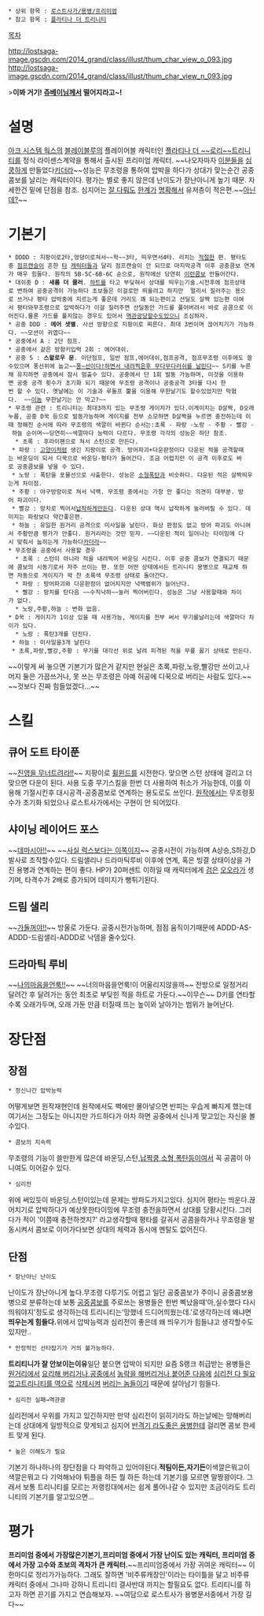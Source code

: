  * 상위 항목 : [[로스트사가/용병/프리미엄]]
 * 참고 항목 : [[플라티나 더 트리니티]]

[[목차]]

http://lostsaga-image.gscdn.com/2014_grand/class/illust/thum_char_view_o_093.jpg
http://lostsaga-image.gscdn.com/2014_grand/class/illust/thum_char_view_n_093.jpg

>'''이봐 거기! [[쥬베이]]님께서 떨어지라고~!'''

= 설명 =
[[아크 시스템 웍스]]의 [[블레이블루]]의 플레이어블 캐릭터인 [[플라티나 더 트리니티|플라티나 더 ~~로리~~트리니티]]를 정식 라이센스계약을 통해서 출시된 프리미엄 캐릭터. ~~나오자마자 [[로리콘|이분들을]] [[로리|심쿵]]하게 만들었다[[카더라]]~~성능은 무조령을 통하여 압박을 하다가 상대가 맞는순간 공중 콤보를 날리는 캐릭터이다. 평가는 별로 좋지 않은데 난이도가 장난아니게 높기 때문. 자세한건 밑에 단점을 참조. 심지어는 [[마피아(로스트사가)|잘 다뤄도]] [[청룡관우|한계가]]  [[스파르타쿠스(로스트사가)|명확해서]] 유저층이 적은편.~~[[로리콘|아닌데?]]~~

= 기본기 =
 * DDDD : 지팡이로2타,엉덩이로쳐서~~학~~3타, 띄우면서4타. 리치는 [[적절한]] 편. 평타도중 [[카게닌자|점프]][[홍길동(로스트사가)|캔슬]]이 흔한 [[솔 배드가이(로스트사가)|타]] [[라그나|캐]][[하자마(로스트사가)|릭]][[트레이스 김윤성|터]][[낭인(로스트사가)|들]]과 달리 점프캔슬이 안 되므로 마지막공격 이후 공중콤보 연계가 매우 힘들다. 원작의 5B-5C-6B-6C 순으로, 원작에선 당연히 [[라그나|이런]][[하쿠멘(로스트사가)|콤보]] 안들어간다.
 * 대쉬중 D : '''새롬 더 큘러'''. [[하트]]를 타고 부딪혀서 상대를 띄우는기술.시전후에 점프상태로 변하여 공중공격이 가능하다 초보들은 이걸로만 띄울려고 하지만  멀리서 질러주는 용으로 쓰거나 평타 압박중에 지르는게 좋은데 거리도 꽤 되는편이고 선딜도 살짝 있는편 이여서 평타와무조령으로 압박하다가 이걸 질러주면 선딜동안 가드를 풀어버려서 바로 공콤으로 이어진다.물론 가드를 풀지않는 경우도 있어서 [[역관광]]당할수도있으니 조심하자.
 * 공중 DDD : '''에어 샛별'''. 사선 방향으로 지팡이로 찌른다. 최대 3번이며 끊어치기가 가능하다. ~~모션이 귀엽다~~
 * 공중에서 A : 2단 점프.
 * 공중에서 같은 방향키입력 2회 : 에어대쉬.
 * 공중 S : '''스왈로우 문'''. 이단점프, 일반 점프,에어대쉬,점프공격, 점프무조령 이후에도 쓸수있으며 풍선위에 눕고~~[[DIO(죠죠의 기묘한 모험)|풍~선이다!하면서 내려찍은후 무다무다러쉬를 날린다]]~~ S키를 누른채 유지하면 공중에서 잠시 멈출수 있다. 공중에서 단 1회 발동 가능하며, 이것을 이용하면 공중 공격 횟수가 초기화 되기 때문에 무조령 공격이나 공중공격 3타를 다시 한번 할 수 있다. 옛날에는 이 기술과 루돌프 뿔을 이용해 무한날기도 할수있었지만 막혔다.  ~~[[디스트로이어(로스트사가)|이놈]] 무한날기는 안 막고?~~
 * 무조령 관련 : 트리니티는 최대3까지 있는 무조령 게이지가 있다.이게이지는 D살짝, D오래누름, 공중 D꾹 등으로 발동가능하며 게이지를 전부 소모하면 D살짝을 누르면 충전하는데 이때 정해진 순서에 따라 무조령의 색깔이 바뀐다 순서는:﻿﻿초록 - 파랑 -노랑 - 주황 - 빨강 - 하늘 순이며~~당연히~~색깔마다 능력이 다르다. 무조령 각각의 성능은 하단 참조.
   * 초록 : 후라이팬으로 쳐서 스턴으로 만든다. 
  * 파랑 : [[고양이]]처럼 생긴 지팡이로 공격. 방어파괴+다운판정이다 다운된 적을 공격할때는 바운딩이 되서 디꾹으로 바운딩-평타가 들어간다. 조금 어렵지만 이 공격 이후로도 바로 공중콤보를 넣을 수 있다.
  * 노랑 : 폭탄을 포물선으로 사출한다. 성능은 [[캡틴후크|소형폭탄]]과 비슷하다. 다운된 적은 살짝띄우는게 차이점.
  * 주황 : 야구방망이로 쳐서 넉백. 무조령 중에서는 가장 안 좋다는 의견이 대부분. 방어 파괴이다.
  * 빨강 : 망치로 찍어서[[스마일조커|납작하게만든다]]. 다운된 상대 역시 납작하게 눌러버릴 수 있다. 데미지는 파랑보다 약간좋은편.
  * 하늘 : 유일한 원거리 공격으로 미사일을 날린다. 화상 판정도 없고 방어 파괴도 아니여서 주황만큼 평가가 안좋다. 원거리라는 것만 믿자. ~~다운된 적이 일어나는 타이밍에 다시 맞춰서 눕히는게 가능하다[[카더라]]~~
 * 무조령을 공중에서 사용할 경우
   * 초록 : 스턴이 아니라 적을 내려찍어 바운딩 시킨다. 이후 공중 콤보가 연결되기 때문에 콤보의 시동기로서 자주 쓰이는 편. 또한 어떤 상태에서든 트리니티 용병으로 재교체 하면 자동으로 게이지가 꽉 찬 초록색 무조령 상태로 돌아간다.  
   * 파랑 : 방어파괴와 다운판정이 없어지지만 넉백범위가 늘어난다.
   * 빨강 : 망치를 탄다음 ~~수직낙하~~눌러 찍어버린다. 성능은 그냥 사용할때와 차이가 없다.
   * 노랑,주황,하늘 : 변화 없음.
 * D꾹 : 게이지가 1이상 있을 때 사용가능, 게이지를 전부 써서 무기를날리는데 색깔마다 차이가 있다.
   * 노랑 : 폭탄3개를 던진다.
  * 하늘 : 미사일을3개 날린다
  * 초록,파랑,빨강,주황 : 무기를 대각선 위로 날려 피격된 적을 무릎 꿇기 상태로 만든다.
~~이렇게 써 놓으면 기본기가 많은거 같지만 현실은 초록,파랑,노랑,빨강만 쓰이고,나머지 둘은 가끔쓰거나, 못 쓰는 무조령은 아예 허공에 디꾹으로 버리는 사람도 있다.~~
~~것보다 진짜 힘들었겠다...~~

= 스킬 =
== 큐어 도트 타이푼 ==
~~[[가렌(리그 오브 레전드)|진영을 무너트려라!!]]~~
지팡이로 [[휠윈드]]를 시전한다. 맞으면 스턴 상태에 걸리고 더 맞으면 다운이 된다. 사용 도중 무기스킬을 한번 더 사용하여 취소가 가능한데, 이를 이용해 기절시킨후 대시공격-공중콤보로 연계하는 용도로도 쓰인다.
[[블레이블루|원작]]에서는 무조령횟수가 초기화 되었으나 로스트사가에서는 구현이 안 되어있다.

== 샤이닝 레이어드 포스 ==
~~[[럭스(리그 오브 레전드)|데마시아!!]]~~
~~[[스타라이트 브레이커|사실 럭스보다는 이쪽이지]]~~
공중시전이 가능하며 A상승,S하강,D발사로 조작할수있다. 드림샐리나 드라마틱루비 이후에 연계, 혹은 빙결 상태이상을 가진 용병과 연계하는 편이 좋다.
HP가 20퍼센트 이하일 때 캐릭터에게 [[라그나|검은]] [[구미호(로스트사가)|오오라]]가 생기며, 타격수가 2배로 증가되어 데미지가 뻥튀기된다.

== 드림 샐리 ==
~~[[소공녀 마를렌|가둘꺼야!!]]~~
방울로 가둔다. 공중시전가능하며, 점점 움직이기때문에 ADDD-AS-ADDD-드림샐리-ADDD로 낙뎀을 줄수있다.

== 드라마틱 루비 ==
~~[[캐릭캐릭 체인지|나의마음을언룩!!]]~~ ~~너의마음을언룩!이 어울리지않을까~~
전방으로 일정거리 달려간 후 달려가는 동안 최초로 부딪힌 적을 하트로 가둔다.~~이무슨~~ D키를 연타할수록 오래가두며, 오래 가둔 만큼 터질때 뜨는 높이와 날아가는 범위가 늘어난다.

= 장단점 =
== 장점 ==
 * 정신나간 압박능력 
어떻게보면 원작재현인데 원작에서도 벽에만 몰아넣으면 반피는 우습게 빠지게 했는데 여기서는 그정도는 아니지만 가드하다가 아차 하면 공중에서 신나게 맞고있는 자신을 볼수있다.

 * 콤보의 지속력
무조령의 기능이 쓸만한게 많은데 바운딩,스턴,[[스마일조커|납짝쿵]],[[캡틴후크|소형 폭탄]]등이여서 꼭 공콤이 아니여도 이어갈수 있다.

 * 심리전
위에 써있듯이 바운딩,스턴이있는데 문제는 방파도가지고있다. 심지어 평타는 띄운다.끊어치기로 압박하다가 예상못한타이밍에 무조령 충전을하면서 상대를 당황시킨다. 그러다가 적이 '이쯤때 충전하겟지?' 라고생각할때 평타를 갈궈서 공콤을하거나 무조령을 발동시켜서 콤보로 이어가다보면 상대의 체력과 동시에 멘탈도 없어진다.

== 단점 ==
 * 장난아닌 난이도
난이도가 장난아니게 높다.무조령 다루기도 어렵고 일단 공중콤보가 주이니 공중콤보용병으로 분류하는데 보통 [[트레이스 김윤성|공]][[루시퍼(로스트사가)|중]][[발키리(로스트사가)|콤]][[마영전 이비|보]]를 주로쓰는 용병들은 한번 삑났을때'아,실수했다 다시띄워야지'정도로 생각하는데 트리니티는'망했네 드디어띄웠는데.'로생각하는데 왜냐면 '''띄우는게 힘들다.'''위에서 압박능력과 심리전이 좋은데 왜 띄우기가 힘들냐고 생각할수도있지만..

 * 안정적인 선타잡기가 거의 불가능하다.
'''트리티니가 잘 안보이는이유'''일단 붙으면 압박이 되지만 요즘 S랭크 취급받는 용병들은 [[서든어택(로스트사가)|원거리에서]] [[디스트로이어|요리해 버리거나]],[[앨리스(로스트사가)|공중에서]] [[발키리(로스트사가)|농락을 해버리거나]],[[박일표(로스트사가)|붙어준 다음에]] [[리(로스트사가)|심리전 다 필요없고]][[홍길동(로스트사가)|트리니티를 역으로]] [[다크나이트(로스트사가)|삭제시켜]] [[쉐도우레인저|버리는 놈들]]이기 때문에 살아남기 힘들다.

 * 심리전 실패→역관광
심리전에서 우위를 가지고 있긴하지만 만약 심리전이 읽히기라도 하는날에는 망해버리는데 상대에게 일방적으로 맞게되고 심지어 [[박일표(로스트사가)|반격기 라도]][[낭인(로스트사가)|좋은 용병한테]] 걸리면 콤보 한세트 맞게 된다.

 * 높은 이해도가 필요
기본기 하나하나의 장단점을 다 파악하고 있어야된다.'''적팀이든,자기든'''이색깔은뭐고이색깔은뭐고 다 기억해놔야 튀플을 하든 뭘 하든 하는데 기본기를 모르면 말짱꽝이다. 그래서 보통 트리니티를 모르는 저랭킹대에서는 쉽게 풀어나갈 수 있지만 조금이라도 트리니티의 기본기를 알고있으면...

= 평가 =
'''프리미엄 중에서 가장많은기본기,프리미엄 중에서 가장 난이도 있는 캐릭터, 프리미엄 중에서 가장 고수와 초보의 격차가 큰 캐릭터.'''~~프리미엄중에서 가장 귀여운 캐릭터~~
이 한마디로 정리가가능하다. 그래도 잘하면 '비주류캐장인'이라는 타이틀을 달고 비주류 캐릭터 중에서 그나마 강하니 트리니티 결사반대 까지는 할필요도 없다. 트리티니를 하고자 하면 끈기를 가지고 연습해보자.
~~여담으로 로스트사가 용병문서중에서 가장 길다~~
